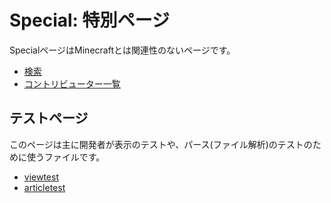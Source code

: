 # Special: 特別ページ
SpecialページはMinecraftとは関連性のないページです。

 - [検索](search)
 - [コントリビューター一覧](contributor)

## テストページ
このページは主に開発者が表示のテストや、パース(ファイル解析)のテストのために使うファイルです。
 - [viewtest](viewtest)
 - [articletest](articletest)
